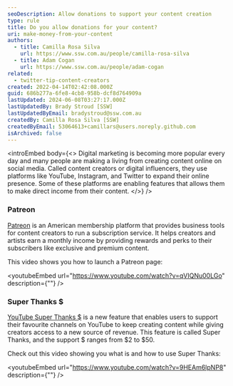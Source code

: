 ```yaml
---
seoDescription: Allow donations to support your content creation
type: rule
title: Do you allow donations for your content?
uri: make-money-from-your-content
authors:
  - title: Camilla Rosa Silva
    url: https://www.ssw.com.au/people/camilla-rosa-silva
  - title: Adam Cogan
    url: https://www.ssw.com.au/people/adam-cogan
related:
  - twitter-tip-content-creators
created: 2022-04-14T02:42:08.000Z
guid: 686b277a-6fe8-4cb8-958b-dcf8d764909a
lastUpdated: 2024-06-08T03:27:17.000Z
lastUpdatedBy: Brady Stroud [SSW]
lastUpdatedByEmail: bradystroud@ssw.com.au
createdBy: Camilla Rosa Silva [SSW]
createdByEmail: 53064613+camillars@users.noreply.github.com
isArchived: false
---
```


<introEmbed
  body={<>
Digital marketing is becoming more popular every day and many people are making a living from creating content online on social media. Called content creators or digital influencers, they use platforms like YouTube, Instagram, and Twitter to expand their online presence. Some of these platforms are enabling features that allows them to make direct income from their content.
  </>}
/>
### Patreon

[Patreon](https://www.patreon.com/) is an American membership platform that provides business tools for content creators to run a subscription service. It helps creators and artists earn a monthly income by providing rewards and perks to their subscribers like exclusive and premium content.

This video shows you how to launch a Patreon page:


<youtubeEmbed url="https://www.youtube.com/watch?v=qVIQNu00LGo" description={""} />


### Super Thanks $

[YouTube Super Thanks $](https://support.google.com/youtube/answer/10878910?hl=en) is a new feature that enables users to support their favourite channels on YouTube to keep creating content while giving creators access to a new source of revenue. This feature is called Super Thanks, and the support $ ranges from $2 to $50.

Check out this video showing you what is and how to use Super Thanks:


<youtubeEmbed url="https://www.youtube.com/watch?v=9HEAm6lpNP8" description={""} />
